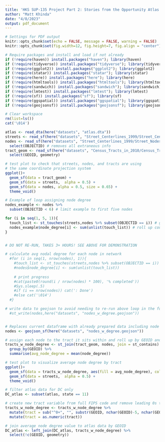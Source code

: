 ```yaml
---
title: 'HKS SUP-135 Project Part 2: Stories from the Opportunity Atlas'
author: "Matt Khinda"
date: "4/8/2023"
output: pdf_document
---
```


```r
# Settings for PDF output
knitr::opts_chunk$set(echo = FALSE, message = FALSE, warning = FALSE) 
knitr::opts_chunk$set(fig.width=12, fig.height=7, fig.align = "center") 

# Require packages and install and load if not already
if (!require(haven)) install.packages("haven"); library(haven)
if (!require(tidyverse)) install.packages("tidyverse"); library(tidyverse)
if (!require(ggplot2)) install.packages("ggplot2"); library(ggplot2)
if (!require(statar)) install.packages("statar"); library(statar)
if (!require(here)) install.packages("here"); library(here)
if (!require(htmltools)) install.packages("htmltools"); library(htmltools)
if (!require(sandwich)) install.packages("sandwich"); library(sandwich)
if (!require(lmtest)) install.packages("lmtest"); library(lmtest)
if (!require(sf)) install.packages("sf"); library(sf)
if (!require(ggspatial)) install.packages("ggspatial"); library(ggspatial)
if (!require(geojsonsf)) install.packages("geojsonsf"); library(geojsonsf)

# Clear workspace
rm(list=ls())
cat('\014')
```

```r
atlas <- read_dta(here("datasets", "atlas.dta"))
streets <- read_sf(here("datasets", "Street_Centerlines_1999/Street_Centerlines_1999.shp"))
nodes <- read_sf(here("datasets", "Street_Centerlines_1999/Street_Nodes_1999.shp")) %>%
  select(OBJECTID) # removes all extraneous info
tract_geom <- read_sf(here("datasets", "Census_Tracts_in_2010/Census_Tracts_in_2010.shp")) %>%
  select(GEOID, geometry)
```

```r
# test plot to check that streets, nodes, and tracts are using 
# the same coordinate projection system
ggplot()+
  geom_sf(data = tract_geom) +
  geom_sf(data = streets,  alpha = 0.5) +
  geom_sf(data = nodes, alpha = 0.5, size = 0.65) +
  theme_void()
```

```r

# Example of loop assigning node degree
nodes_example <- nodes %>%
  subset(OBJECTID < 6) # limit example to first five nodes

for (i in seq(1, 5, 1)){
  touch_list <- st_touches(streets,nodes %>% subset(OBJECTID == i)) # get list of binary variables for all road segments indicating if the segment touches the node
  nodes_example$node_degree[i] <- sum(unlist(touch_list)) # roll up count of 1s for roads that touch the node to obtain the node degree
}


# DO NOT RE-RUN, TAKES 3+ HOURS! SEE ABOVE FOR DEMONSTRATION

# calculate avg nodal degree for each node in network 
  #for (i in seq(1, nrow(nodes), 1)){
    #touch_list <- st_touches(streets,nodes %>% subset(OBJECTID == i))
    #nodes$node_degree[i] <- sum(unlist(touch_list))
    
    # print progress
    #cat(paste0(round(i / nrow(nodes) * 100), '% completed'))
    #Sys.sleep(.5)
    #if (i == nrow(nodes)) cat(': Done')
    #else cat('\014')
  #}

# write data to geojson to avoid needing to re-run above loop in the future
  #st_write(nodes,here("datasets", "nodes_w_degree.geojson"))


# Replaces current dataframe with already prepared data including node degree
nodes <- geojson_sf(here("datasets", "nodes_w_degree.geojson"))

```

```r

# assign each node to the tract it sits within and roll up by GEOID and calculate average node degree
tracts_w_node_degree <- st_join(tract_geom, nodes, join = st_contains) %>%
  group_by(GEOID) %>%
  summarise(avg_node_degree = mean(node_degree))

# test plot to visualize average node degree by tract
ggplot()+
  geom_sf(data = tracts_w_node_degree, aes(fill = avg_node_degree), color = NA) +
  geom_sf(data = streets,  alpha = 0.5) +
  theme_void()
```

```r
# filter atlas data for DC only
DC_atlas <- subset(atlas, state == 11) 

# create new tract variable from full FIPS code and remove leading 0s to match atlas
tracts_w_node_degree <- tracts_w_node_degree %>%
  mutate(tract = sub("^0+", "", substr(GEOID, nchar(GEOID)-5, nchar(GEOID)))) %>%
  mutate(tract = as.numeric(tract))

# join average node degree value to atlas data by GEOID
DC_atlas <- left_join(DC_atlas, tracts_w_node_degree) %>%
  select(!c(GEOID, geometry))
```













